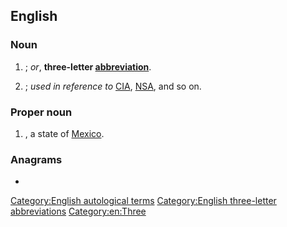 {{also|tla|tla-}}
==English==
{{wikipedia|Three-letter acronym}}

===Noun===
{{en-noun}}

# {{initialism of|[[three]]-[[letter]] [[acronym]]|lang=en|nodot=1}}; ''or'', '''three-letter [[abbreviation]]'''.
# {{lb|en|US|humorous}} {{initialism of|three-letter [[agency]]|lang=en|nodot=1}}; ''used in reference to'' [[CIA]], [[NSA]], and so on.

===Proper noun===
{{en-proper noun}}

# {{abbreviation of|Tlaxcala|lang=en|nodot=1}}, a state of [[Mexico]].

===Anagrams===
* {{anagrams|en|a=alt|ATL|Alt|Alt.|Atl.|LAT|LTA|Lat.|Tal|alt|lat|lat.}}

[[Category:English autological terms]]
[[Category:English three-letter abbreviations]]
[[Category:en:Three]]